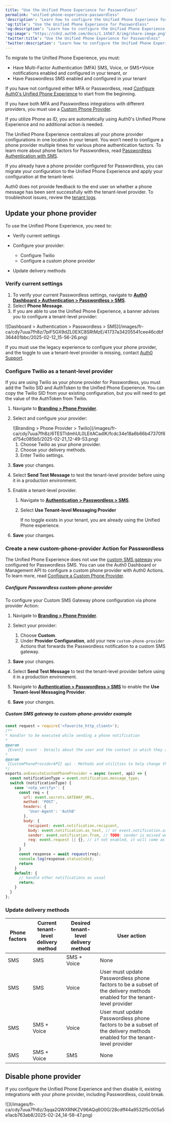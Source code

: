 ```yaml
---
title: "Use the Unified Phone Experience for Passwordless"
permalink: "unified-phone-experience-passwordless"
'description': "Learn how to configure the Unified Phone Experience for Passwordless authentication."
'og:title': "Use the Unified Phone Experience for Passwordless"
'og:description': "Learn how to configure the Unified Phone Experience for Passwordless authentication."
'og:image': "https://cdn2.auth0.com/docs/1.14567.0/img/share-image.png"
'twitter:title': "Use the Unified Phone Experience for Passwordless"
'twitter:description': "Learn how to configure the Unified Phone Experience for Passwordless authentication."
---
```


<Card title="Avant de commencer">

To migrate to the Unified Phone Experience, you must:

* Have Multi-Factor Authentication (MFA) SMS, Voice, or SMS+Voice notifications enabled and configured in your tenant, or
* Have Passwordless SMS enabled and configured in your tenant

If you have not configured either MFA or Passwordless, read [Configure Auth0's Unified Phone Experience](/docs/fr-ca/customize/phone-messages/unified-phone/configure-unified-phone) to start from the beginning.

If you have both MFA and Passwordless integrations with different providers, you must use a [Custom Phone Provider](/docs/fr-ca/customize/phone-messages/configure-phone-messaging-providers/configure-a-custom-phone-provider).

If you utilize Phone as ID, you are automatically using Auth0's Unified Phone Experience and no additional action is needed.

</Card>

The Unified Phone Experience centralizes all your phone provider configurations in one location in your tenant. You won’t need to configure a phone provider multiple times for various phone authentication factors. To learn more about phone factors for <Tooltip href="/docs/docs/fr-ca/glossary?term=passwordless" tip="Sans mot de passe
Forme d’authentification qui ne repose pas sur un mot de passe comme premier facteur." cta="Voir le glossaire">Passwordless</Tooltip>, read [Passwordless Authentication with SMS](/docs/fr-ca/authenticate/passwordless/authentication-methods/sms-otp).

If you already have a phone provider configured for Passwordless, you can migrate your configuration to the Unified Phone Experience and apply your configuration at the tenant-level.

<Callout icon="file-lines" color="#0EA5E9" iconType="regular">

Auth0 does not provide feedback to the end user on whether a phone message has been sent successfully with the tenant-level provider. To troubleshoot issues, review the [tenant logs](/docs/fr-ca/deploy-monitor/logs).

</Callout>

## Update your phone provider

To use the Unified Phone Experience, you need to:

* Verify current settings
* Configure your provider:

  + Configure Twilio
  + Configure a custom phone provider
* Update delivery methods

### Verify current settings

1. To verify your current Passwordless settings, navigate to [**Auth0 Dashboard > Authentication > Passwordless > SMS**](https://manage.auth0.com/#/connections/passwordless).
2. Select **Phone Message**.
3. If you are able to use the Unified Phone Experience, a banner advises you to configure a tenant-level provider:

<Frame>![Dashboard > Authentication > Passwordless > SMS](/images/fr-ca/cdy7uua7fh8z/7piF5GX9dZL0EXC8SRtMzE/41737a34205541cee46cdbf364401bbc/2025-02-12_15-56-26.png)</Frame>

<Callout icon="file-lines" color="#0EA5E9" iconType="regular">

If you must use the legacy experience to configure your phone provider, and the toggle to use a tenant-level provider is missing, contact [Auth0 Support](https://auth0.com/docs/troubleshoot/customer-support).

</Callout>

### Configure Twilio as a tenant-level provider

If you are using Twilio as your phone provider for Passwordless, you must add the Twilio SID and AuthToken to the Unified Phone Experience. You can copy the Twilio SID from your existing configuration, but you will need to get the value of the AuthToken from Twilio.

1. Navigate to [**Branding > Phone Provider**](https://manage.auth0.com/#/phone/templates/phone/provider).
2. Select and configure your provider:

   <Frame>![Branding > Phone Provider > Twilio](/images/fr-ca/cdy7uua7fh8z/6TESTIdmhUL0LEitACadIK/fcdc34e18a6b66b47370f6d754c085b5/2025-02-21_12-49-53.png)</Frame>

   1. Choose Twilio as your phone provider.
   2. Choose your delivery methods.
   3. Enter Twilio settings.
3. **Save** your changes.
4. Select **Send Test Message** to test the tenant-level provider before using it in a production environment.
5. Enable a tenant-level provider.

   1. Navigate to [**Authentication > Passwordless > SMS**](https://manage.auth0.com/#/connections/passwordless).
   2. Select **Use Tenant-level Messaging Provider**

      <Warning>

      If no toggle exists in your tenant, you are already using the Unified Phone experience.

      </Warning>

6. **Save** your changes.

### Create a new custom-phone-provider Action for Passwordless

The Unified Phone Experience does not use the [custom SMS gateway](/docs/fr-ca/authenticate/passwordless/authentication-methods/use-sms-gateway-passwordless) you configured for Passwordless SMS. You can use the <Tooltip href="/docs/docs/fr-ca/glossary?term=auth0-dashboard" tip="Auth0 Dashboard
Principal produit d’Auth0 pour configurer vos services." cta="Voir le glossaire">Auth0 Dashboard</Tooltip> or <Tooltip href="/docs/docs/fr-ca/glossary?term=management-api" tip="Management API
Un produit permettant aux clients d’effectuer des tâches administratives." cta="Voir le glossaire">Management API</Tooltip> to configure a custom phone provider with Auth0 Actions. To learn more, read [Configure a Custom Phone Provider](/docs/fr-ca/customize/phone-messages/configure-phone-messaging-providers/configure-a-custom-phone-provider).

##### Configure Passwordless custom-phone-provider

To configure your Custom SMS Gateway phone configuration via phone provider Action:

1. Navigate to [**Branding > Phone Provider**](https://manage.auth0.com/#/phone/templates/phone/provider).
2. Select your provider:

   1. Choose **Custom**.
   2. Under **Provider Configuration**, add your new `custom-phone-provider` Actions that forwards the Passwordless notification to a custom SMS gateway.
3. **Save** your changes.
4. Select **Send Test Message** to test the tenant-level provider before using it in a production environment.
5. Navigate to [**Authentication > Passwordless > SMS**](https://manage.auth0.com/#/connections/passwordless) to enable the **Use Tenant-level Messaging Provider**.
6. **Save** your changes.

##### Custom SMS gateway to custom-phone-provider example

```javascript lines
const request = require('<favorite_http_client>');
/**
* Handler to be executed while sending a phone notification
* 
@param
 {Event} event - Details about the user and the context in which they are logging in.
* 
@param
 {CustomPhoneProviderAPI} api - Methods and utilities to help change the behavior of sending a phone notification.
*/
exports.onExecuteCustomPhoneProvider = async (event, api) => {
  const notificationType = event.notification.message_type;
  switch (notificationType) {
    case '<otp_verify>': {
      const req = {
        url: event.secrets.GATEWAY_URL,
        method: 'POST',
        headers: {
          'User-Agent': 'Auth0'
        },
        body: {
          recipient: event.notification.recipient,
          body: event.notification.as_text, // or event.notification.as_voice
          sender: event.notification.from, // TODO: sender is missed we need to check if we want to add it.
          req: event.request || {}, // if not enabled, it will come as undefined
        }
      }
      const response = await request(req);
      console.log(response.statusCode);
      return
    }
    default: {
      // handle other notifications as usual
      return;
    }
  }
};
```

### Update delivery methods

<table class="table"><thead>
<tr>
<th><b>Phone factors</b></th>
<th><b>Current tenant-level delivery method</b></th>
<th><b>Desired tenant-level delivery method</b></th>
<th><b>User action</b></th>
</tr>
</thead>
<tbody>
<tr>
<td>SMS</td>
<td>SMS</td>
<td>SMS + Voice</td>
<td>None</td>
</tr>
<tr>
<td>SMS</td>
<td>SMS</td>
<td>Voice</td>
<td>User must update Passwordless phone factors to be a subset of the delivery methods enabled for the tenant-level provider</td>
</tr>
<tr>
<td>SMS</td>
<td>SMS + Voice</td>
<td>Voice</td>
<td>User must update Passwordless phone factors to be a subset of the delivery methods enabled for the tenant-level provider</td>
</tr>
<tr>
<td>SMS</td>
<td>SMS + Voice</td>
<td>SMS</td>
<td>None</td>
</tr>
</tbody>
</table>

## Disable phone provider

If you configure the Unified Phone Experience and then disable it, existing integrations with your phone provider, including Passwordless, could break.

<Frame>![](/images/fr-ca/cdy7uua7fh8z/3qqa2QWXRNKZV96AQq6O0G/28cdff44a9532f5c005a5e1acb763ab8/2025-02-24_14-58-47.png)</Frame>

